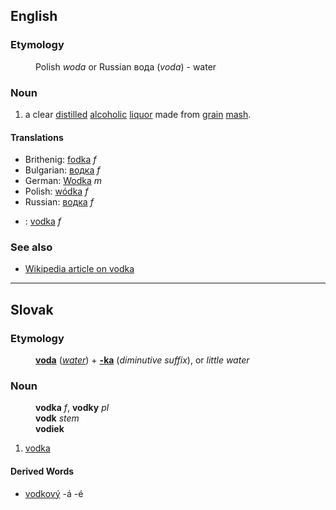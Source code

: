 ==English==

===Etymology===

:Polish ''woda'' or Russian вода (''voda'') - water

===Noun===

# a clear [[distil]]led [[alcoholic]] [[liquor]] made from [[grain]] [[mash]].

====Translations====
*Brithenig: [[fodka]] ''f''
*Bulgarian: [[водка]] ''f''
*German: [[Wodka]] ''m''
*Polish: [[wódka]] ''f''
*Russian: [[водка]] ''f''
*{{sk}}: [[vodka#Slovak|vodka]] ''f''

===See also===

*[[Wikipedia:Vodka|Wikipedia article on vodka]]

----
==Slovak==
===Etymology===
:'''[[voda#Slovak|voda]]''' (''[[water]]'') + '''[[-ka#Slovak|-ka]]''' (''diminutive suffix''), or ''little water''
===Noun===
:'''vodka''' ''f'', '''vodky''' ''pl''
:'''vodk''' ''stem''
:'''vodiek''' ''{{genpl}}''
:{{decpat}} {{zena}}
# [[vodka#English|vodka]]
====Derived Words====
* [[vodkový]] -á -é